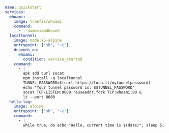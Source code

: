 
```yaml filename="docker-compose.yaml"
name: quickstart
services:
  whoami:
    image: traefik/whoami
    command:
      - --name=iamdboxed
  localtunnel:
    image: node:25-alpine
    entrypoint: ["sh", "-c"]
    depends_on:
      whoami:
        condition: service_started
    command:
      - |
        apk add curl socat
        npm install -g localtunnel
        TUNNEL_PASSWORD=$(curl https://loca.lt/mytunnelpassword)
        echo "Your tunnel password is: $$TUNNEL_PASSWORD"
        socat TCP-LISTEN:8080,reuseaddr,fork TCP:whoami:80 &
        lt --port 8080
  hello-log:
    image: alpine
    entrypoint: ["sh", "-c"]
    command:
      - |
        while true; do echo "Hello, current time is $(date)"; sleep 5; done
```
